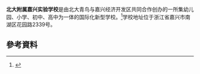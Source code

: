 {{Multiple issues|
{{Notability Unreferenced|time=2020-08-08T01:16:13+00:00}}
{{Refimprove|time=2020-08-08T01:16:13+00:00}}
{{Dead end|time=2020-08-08T01:16:13+00:00}}
{{Advert|time=2020-09-09T03:02:11+00:00}}
}}
'''北大附属嘉兴实验学校'''是由北大青鸟与嘉兴经济开发区共同合作创办的一所集幼儿园、小学、初中、高中为一体的国际化新型学校。<ref>{{Cite web |url=http://www.pkujx.cn/domain/83 |title=存档副本 |accessdate=2020-08-08 |archive-date=2020-02-18 |archive-url=https://web.archive.org/web/20200218185824/http://www.pkujx.cn/domain/83 |dead-url=no }}</ref>学校地址位于浙江省嘉兴市南湖区花园路2339号。
==參考資料==
{{reflist}}